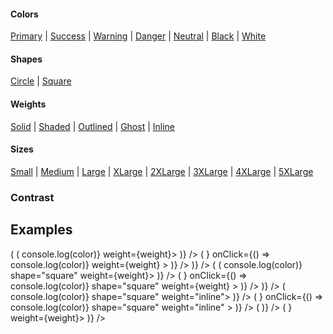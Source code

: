 
<PageTitle src="components/Button/IconButton" title="IconButton" />
<Subtitle />
<Description />

#### Colors

[Primary](#color--primary) | [Success](#color--success) | [Warning](#color--warning) | [Danger](#color--danger) | [Neutral](#color--neutral) | [Black](#color--black) | [White](#color--white)

#### Shapes

[Circle](#shape--circle) | [Square](#shape--square)

#### Weights

[Solid](#weight--solid) | [Shaded](#weight--shaded) | [Outlined](#weight--outlined) | [Ghost](#weight--ghost) | [Inline](#weight--inline)

#### Sizes

[Small](#size--small) | [Medium](#size--medium) | [Large](#size--large) | [XLarge](#size--xlarge) | [2XLarge](#size--xxlarge) | [3XLarge](#size--xxxlarge) | [4XLarge](#size--xxxxlarge) | [5XLarge](#size--xxxxxlarge)

<Primary />
<ArgsTable story={PRIMARY_STORY} />
<Stories />

### Contrast

<Canvas contrast>
  <IconButton contrast shape="circle" weight="solid">
    <CheckIcon scale="medium" />
  </IconButton>
</Canvas>

## Examples

<Canvas>
  <Rhythm grouped m={-2}>
    <Looper
      list={['solid', 'shaded', 'outlined', 'ghost']}
      render={weight => (
        <Rhythm grouped key={weight || 'undefined'} m={2}>
          <Flex direction="row">
            <Looper
              list={['primary', 'success', 'warning', 'danger', 'neutral', 'black', 'white']}
              render={color => (
                <Rhythm key={`${weight}-${color}`} mx={2} my={1}>
                  <IconButton color={color} onClick={() => console.log(color)} weight={weight}>
                    <CheckIcon scale="medium" />
                  </IconButton>
                </Rhythm>
              )}
            />
          </Flex>
          <Flex direction="row">
            <Looper
              list={['primary', 'success', 'warning', 'danger', 'neutral', 'black', 'white']}
              render={color => (
                <Rhythm key={`${weight}-${color}`} mx={2} my={1}>
                  <IconButton
                    disabled
                    loading
                    color={color}
                    loader={<SpinnerIcon scale="medium" />}
                    onClick={() => console.log(color)}
                    weight={weight}
                  >
                    <CheckIcon scale="medium" />
                  </IconButton>
                </Rhythm>
              )}
            />
          </Flex>
        </Rhythm>
      )}
    />
  </Rhythm>
</Canvas>

<Canvas>
  <Rhythm grouped m={-2}>
    <Looper
      list={['solid', 'shaded', 'outlined', 'ghost']}
      render={weight => (
        <Rhythm grouped key={weight || 'undefined'} m={2}>
          <Flex direction="row">
            <Looper
              list={['primary', 'success', 'warning', 'danger', 'neutral', 'black', 'white']}
              render={color => (
                <Rhythm key={`${weight}-${color}`} mx={2} my={1}>
                  <IconButton color={color} onClick={() => console.log(color)} shape="square" weight={weight}>
                    <CheckIcon scale="medium" />
                  </IconButton>
                </Rhythm>
              )}
            />
          </Flex>
          <Flex direction="row">
            <Looper
              list={['primary', 'success', 'warning', 'danger', 'neutral', 'black', 'white']}
              render={color => (
                <Rhythm key={`${weight}-${color}`} mx={2} my={1}>
                  <IconButton
                    disabled
                    loading
                    color={color}
                    loader={<SpinnerIcon scale="medium" />}
                    onClick={() => console.log(color)}
                    shape="square"
                    weight={weight}
                  >
                    <CheckIcon scale="medium" />
                  </IconButton>
                </Rhythm>
              )}
            />
          </Flex>
        </Rhythm>
      )}
    />
  </Rhythm>
</Canvas>

<Canvas>
  <Rhythm grouped m={-2}>
    <Flex direction="row">
      <Looper
        list={['primary', 'success', 'warning', 'danger', 'neutral', 'black', 'white']}
        render={color => (
          <Rhythm key={color} m={2}>
            <IconButton color={color} onClick={() => console.log(color)} shape="square" weight="inline">
              <CheckIcon scale="xlarge" />
            </IconButton>
          </Rhythm>
        )}
      />
    </Flex>
    <Flex direction="row">
      <Looper
        list={['primary', 'success', 'warning', 'danger', 'neutral', 'black', 'white']}
        render={color => (
          <Rhythm key={color} m={2}>
            <IconButton
              disabled
              loading
              color={color}
              loader={<SpinnerIcon scale="xlarge" />}
              onClick={() => console.log(color)}
              shape="square"
              weight="inline"
            >
              <CheckIcon scale="xlarge" />
            </IconButton>
          </Rhythm>
        )}
      />
    </Flex>
  </Rhythm>
</Canvas>

<Canvas contrast>
  <Rhythm grouped m={-2}>
    <Flex alignItems="center" direction="row">
      <Looper
        list={['solid', 'shaded', 'outlined', 'ghost', 'inline']}
        render={weight => (
          <Rhythm key={weight} m={2}>
            <IconButton contrast weight={weight}>
              <CheckIcon scale="medium" />
            </IconButton>
          </Rhythm>
        )}
      />
    </Flex>
    <Flex alignItems="center" direction="row">
      <Looper
        list={['solid', 'shaded', 'outlined', 'ghost', 'inline']}
        render={weight => (
          <Rhythm key={weight} m={2}>
            <IconButton contrast loading key={weight} loader={<SpinnerIcon scale="medium" />} weight={weight}>
              <CheckIcon scale="xlarge" />
            </IconButton>
          </Rhythm>
        )}
      />
    </Flex>
  </Rhythm>
</Canvas>
